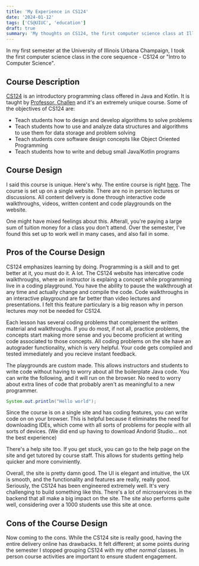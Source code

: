```yaml
---
title: 'My Experience in CS124'
date: '2024-01-12'
tags: ['CS@UIUC', 'education']
draft: true
summary: 'My thoughts on CS124, the first computer science class at Illinois.'
---
```


In my first semester at the University of Illinois Urbana Champaign, I took the first computer science class in the core sequence - CS124 or "Intro to Computer Science".

## Course Description

[CS124](https://www.cs124.org) is an introductory programming class offered in Java and Kotlin. It is taught by [Professor. Challen](https://www.geoffreychallen.com) and it's an extremely unique course. Some of the objectives of CS124 are:

- Teach students how to design and develop algorithms to solve problems
- Teach students how to use and analyze data structures and algorithms to use them for data storage and problem solving
- Teach students core software design concepts like Object Oriented Programming
- Teach students how to write and debug small Java/Kotlin programs

## Course Design

I said this course is unique. Here's why. The entire course is right [here](https://www.cs124.org). The course is set up on a single website. There are no in person lectures or discussions. All content delivery is done through interactive code walkthroughs, videos, written content and code playgrounds on the website.

One might have mixed feelings about this. Afterall, you're paying a large sum of tuition money for a class you don't attend. Over the semester, I've found this set up to work well in many cases, and also fail in some.

## Pros of the Course Design

CS124 emphasizes learning by doing. Programming is a skill and to get better at it, you must do it. A lot. The CS124 website has intercative code walkthroughs, where an instructor is explaing a concept while programming live in a coding playground. You have the ability to pause the walkthrough at any time and actually change and compile the code. Code walkthroughs in an interactive playground are far better than video lectures and presentations. I felt this feature particulary is a big reason why in person lectures _may_ not be needed for CS124.

Each lesson has several coding problems that complement the written material and walkthroughs. If you do most, if not all, practice problems, the concepts start making more sense and you become proficient at writing code associated to those concepts. All coding problems on the site have an autograder functionality, which is very helpful. Your code gets compiled and tested immediately and you recieve instant feedback.

The playgrounds are custom made. This allows instructors and students to write code without having to worry about all the boilerplate Java code. You can write the following, and it will run on the browser. No need to worry about extra lines of code that probably aren't as meaningful to a new programmer.

```java
System.out.println("Hello world");
```

Since the course is on a single site and has coding features, you can write code on on your browser. This is helpful because it eliminates the need for downloading IDEs, which come with all sorts of problems for people with all sorts of devices. (We did end up having to download Andorid Studio... not the best experience)

There's a help site too. If you get stuck, you can go to the help page on the site and get tutored by course staff. This allows for students getting help quicker and more conviniently.

Overall, the site is pretty damn good. The UI is elegant and intuitive, the UX is smooth, and the functionality and features are really, really good. Seriously, the CS124 has been engineered extremely well. It's very challenging to build something like this. There's a lot of microservices in the backend that all make a big impact on the site. The site also performs quite well, considering over a 1000 students use this site at once.

## Cons of the Course Design

Now coming to the cons. While the CS124 site is really good, having the entire delivery online has drawbacks. It felt different; at some points during the semester I stopped grouping CS124 with my other _normal_ classes. In person course activities are important to ensure student engagement.
